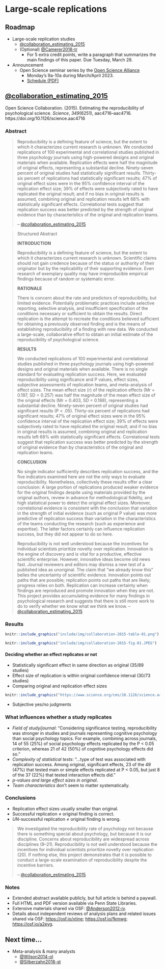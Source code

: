 # Large-scale replications {-}

## Roadmap {-}

- Large-scale replication studies
    - [@collaboration_estimating_2015](https://doi.org/10.1126/science.aac4716)
    - (Optional) [@Camerer2018-tr](https://doi.org/10.1038/s41562-018-0399-z)
      - For 5 extra credit points, write a paragraph that summarizes the main findings of this paper. [Due Tuesday, March 28]{.due_orange}.
- Announcement
    - Open Science seminar series by the [Open Science Alliance](https://openscialliance.github.io/index.html)
      - Monday's 9a-10a during March/April 2023.
      - [Schedule (PDF)](include/pdf/os_seminar_series_spring2023-1.pdf)


## [@collaboration_estimating_2015](https://doi.org/10.1126/science.aac4716) {-}

Open Science Collaboration. (2015). Estimating the reproducibility of psychological science. *Science*, *349*(6251), aac4716–aac4716. https://doi.org/10.1126/science.aac4716

### Abstract {-}

>Reproducibility is a defining feature of science, but the extent to which it characterizes current research is unknown. We conducted replications of 100 experimental and correlational studies published in three psychology journals using high-powered designs and original materials when available. Replication effects were half the magnitude of original effects, representing a substantial decline. Ninety-seven percent of original studies had statistically significant results. Thirty-six percent of replications had statistically significant results; 47% of original effect sizes were in the 95% confidence interval of the replication effect size; 39% of effects were subjectively rated to have replicated the original result; and if no bias in original results is assumed, combining original and replication results left 68% with statistically significant effects. Correlational tests suggest that replication success was better predicted by the strength of original evidence than by characteristics of the original and replication teams.
>
>-- [@collaboration_estimating_2015](https://doi.org/10.1126/science.aac4716)

>Structured Abstract
>
>**INTRODUCTION**
>
>Reproducibility is a defining feature of science, but the extent to which it characterizes current research is unknown. Scientific claims should not gain credence because of the status or authority of their originator but by the replicability of their supporting evidence. Even research of exemplary quality may have irreproducible empirical findings because of random or systematic error.
>
>**RATIONALE**
>
There is concern about the rate and predictors of reproducibility, but limited evidence. Potentially problematic practices include selective reporting, selective analysis, and insufficient specification of the conditions necessary or sufficient to obtain the results. Direct replication is the attempt to recreate the conditions believed sufficient for obtaining a previously observed finding and is the means of establishing reproducibility of a finding with new data. We conducted a large-scale, collaborative effort to obtain an initial estimate of the reproducibility of psychological science.
>
>**RESULTS**
>
>We conducted replications of 100 experimental and correlational studies published in three psychology journals using high-powered designs and original materials when available. There is no single standard for evaluating replication success. Here, we evaluated reproducibility using significance and P values, effect sizes, subjective assessments of replication teams, and meta-analysis of effect sizes. The mean effect size (r) of the replication effects (Mr = 0.197, SD = 0.257) was half the magnitude of the mean effect size of the original effects (Mr = 0.403, SD = 0.188), representing a substantial decline. Ninety-seven percent of original studies had significant results (P < .05). Thirty-six percent of replications had significant results; 47% of original effect sizes were in the 95% confidence interval of the replication effect size; 39% of effects were subjectively rated to have replicated the original result; and if no bias in original results is assumed, combining original and replication results left 68% with statistically significant effects. Correlational tests suggest that replication success was better predicted by the strength of original evidence than by characteristics of the original and replication teams.
>
>**CONCLUSION**
>
>No single indicator sufficiently describes replication success, and the five indicators examined here are not the only ways to evaluate reproducibility. Nonetheless, collectively these results offer a clear conclusion: A large portion of replications produced weaker evidence for the original findings despite using materials provided by the original authors, review in advance for methodological fidelity, and high statistical power to detect the original effect sizes. Moreover, correlational evidence is consistent with the conclusion that variation in the strength of initial evidence (such as original P value) was more predictive of replication success than variation in the characteristics of the teams conducting the research (such as experience and expertise). The latter factors certainly can influence replication success, but they did not appear to do so here.
>
>Reproducibility is not well understood because the incentives for individual scientists prioritize novelty over replication. Innovation is the engine of discovery and is vital for a productive, effective scientific enterprise. However, innovative ideas become old news fast. Journal reviewers and editors may dismiss a new test of a published idea as unoriginal. The claim that “we already know this” belies the uncertainty of scientific evidence. Innovation points out paths that are possible; replication points out paths that are likely; progress relies on both. Replication can increase certainty when findings are reproduced and promote innovation when they are not. This project provides accumulating evidence for many findings in psychological research and suggests that there is still more work to do to verify whether we know what we think we know.
>-- [@collaboration_estimating_2015](https://doi.org/10.1126/science.aac4716)

### Results {-}

```r
knitr::include_graphics("include/img/collaboration-2015-table-01.png")
```

```r
knitr::include_graphics("include/img/collaboration-2015-fig-01.JPEG")
```

#### Deciding whether an effect replicates or not {-}

- Statistically significant effect in same direction as original (35/89 studies)
- Effect size of replication is within original confidence interval (30/73 studies)
- Comparing original and replication effect sizes

```r
knitr::include_graphics("https://www.science.org/cms/10.1126/science.aac4716/asset/82f22975-91c8-4779-865b-6ed0650601cd/assets/graphic/349_aac4716_fa.jpeg")
```

- Subjective yes/no judgments

### What influences whether a study replicates {-}

- *Field of study/journal*: "Considering significance testing, reproducibility was stronger in studies and journals representing cognitive psychology than social psychology topics. For example, combining across journals, 14 of 55 (25%) of social psychology effects replicated by the P < 0.05 criterion, whereas 21 of 42 (50%) of cognitive psychology effects did so."
- *Complexity of statistical tests*: "...type of test was associated with replication success. Among original, significant effects, 23 of the 49 (47%) that tested main or simple effects replicated at P < 0.05, but just 8 of the 37 (22%) that tested interaction effects did."
- *p-values and large effect sizes in original*.
- *Team characteristics* don't seem to matter systematically.

### Conclusions {-}

- Replication effect sizes usually smaller than original.
- Successful replication ≠ original finding is correct.
- *UN*-successful replication ≠ original finding is wrong.

>We investigated the reproducibility rate of psychology not because there is something special about psychology, but because it is our discipline. Concerns about reproducibility are widespread across disciplines (9–21). Reproducibility is not well understood because the incentives for individual scientists prioritize novelty over replication (20). If nothing else, this project demonstrates that it is possible to conduct a large-scale examination of reproducibility despite the incentive barriers.
>
>-- [@collaboration_estimating_2015](https://doi.org/10.1126/science.aac4716)

### Notes {-}

- Extended abstract available publicly, but full article is behind a paywall.
- Full HTML and PDF version available via Penn State Libraries.
- Extensive materials shared via OSF: [@Anderson2012-iv](http://dx.doi.org/10.17605/OSF.IO/EZCUJ).
- Details about independent reviews of analysis plans and related issues shared via OSF: <https://osf.io/xtine>; <https://osf.io/fkmwg>; <https://osf.io/a2eyg>. 

## Next time... {-}

- Meta-analysis & many analysts
    - [@Wilson2014-ol](https://www.psychologicalscience.org/observer/introduction-to-meta-analysis-a-guide-for-the-novice)
    - [@Silberzahn2018-st](https://doi.org/10.1177/2515245917747646)
